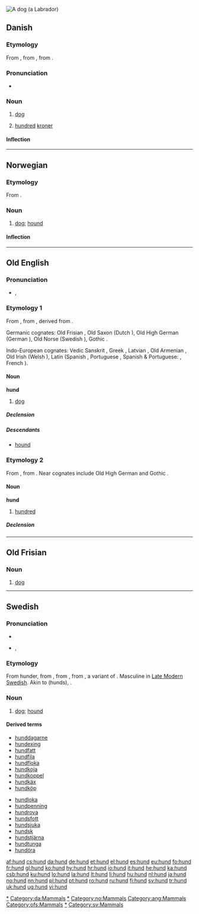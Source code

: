 [[Image:YellowLabradorLooking.jpg|thumb|A dog (a [[Labrador]])]]
{{also|Hund}}
==Danish==

===Etymology===
From {{etyl|non|da}} {{term|hundr|lang=non}}, from {{proto|Germanic|hundaz|lang=da}}, from {{proto|Indo-European|ḱwṓ|dog|lang=da}}.

===Pronunciation===
* {{IPA|/hun/|[hunˀ]|lang=da}}

===Noun===
{{da-noun|en|e}}

# [[dog]]
# {{slang|lang=da}} [[hundred]] [[kroner]]


====Inflection====
{{da-noun-infl|en|e}}

[[Category:da:Dogs|*]]
[[Category:da:Mammals]]

----

==Norwegian==

===Etymology===
From {{etyl|non|no}} {{term|hundr|lang=non}}.

===Noun===
{{infl|no|noun}}

# [[dog]]; [[hound]]

====Inflection====
{{no-noun-infl|nb-class=m1|nn-class=m1}}

[[Category:no:Dogs|*]]
[[Category:no:Mammals]]

----

==Old English==

===Pronunciation===
* {{IPA|/hund/|lang=ang}}, {{SAMPA|/hund/|lang=ang}}

===Etymology 1===
From {{proto|Germanic|hundaz|lang=ang}}, from {{proto|Indo-European|k̑u̯n̥tós|lang=ang}}, derived from {{proto|Indo-European|k̑u̯ōn|dog|lang=ang}}.

Germanic cognates: Old Frisian {{term|hund|lang=ofs}}, Old Saxon {{term|hund|lang=osx}} (Dutch {{term|hond|lang=nl}}), Old High German {{term|hunt|lang=goh}} (German {{term|Hund|lang=de}}), Old Norse {{term|hundr|lang=non}} (Swedish {{term|hund|lang=sv}}), Gothic {{term|sc=Goth|𐌷𐌿𐌽𐌳𐍃|tr=hunds|lang=got}}.

Indo-European cognates: Vedic Sanskrit {{term|sc=Deva|श्वा|lang=sa}}, Greek {{term|sc=Grek|κύων|lang=el}}, Latvian {{term|suns|lang=lv}}, Old Armenian {{term|շուն|tr=šun|lang=xcl}}, Old Irish {{term|cú|lang=sga}} (Welsh {{term|ci|lang=cy}}), Latin {{term|canis|lang=la}} (Spanish {{term|can|lang=es}}, Portuguese {{term|cão|lang=pt}}, Spanish & Portuguese: {{term|canino|lang=es}}, French {{term|chien|lang=fr}}).

====Noun====
'''hund''' {{m}}

# [[dog]]

=====Declension=====
{{ang-decl-noun|hund|hundas|hund|hundas|hundes|hunda|hunde|hundum}}

=====Descendants=====
* [[hound]]

===Etymology 2===
From {{proto|Germanic|hundam|lang=ang}}, from {{proto|Indo-European|ḱm̥tóm|lang=ang}}. Near cognates include Old High German {{term|hund|lang=goh}} and Gothic {{term|sc=Goth|𐌷𐌿𐌽𐌳|lang=got}}.

====Noun====
'''hund''' {{n}}

# [[hundred]]

=====Declension=====
{{ang-decl-noun|hund|hund|hund|hund|hundes|hunda|hunde|hundum}}

[[Category:ang:Mammals]]

----

==Old Frisian==

===Noun===
{{infl|ofs|noun|g=m}}

# [[dog]]

[[Category:ofs:Mammals]]

----

==Swedish==

===Pronunciation===
* {{audio|Sv-hund.ogg|audio}}
* {{IPA|/hɵnd/|lang=sv}}, {{SAMPA|/h8nd/|lang=sv}}

===Etymology===
From {{etyl|gmq-osw|sv}} hunder, from {{etyl|non|sv}} {{term|hundr|lang=non}}, from {{proto|Germanic|hundaz|lang=sv}}, from {{proto|Indo-European|kwntós|lang=sv}}, a variant of {{proto|Indo-European|ḱwṓ|title=|dog|lang=sv}}. Masculine in [[w:Modern_Swedish#Late_Modern_Swedish|Late Modern Swedish]]. Akin to {{got}} {{term|𐌷𐌿𐌽𐌳𐍃}} (hunds), {{en}} {{term|hound}}.

===Noun===
{{infl|sv|noun|g=c}}
{{sv-noun-reg-ar}}

# [[dog]]; [[hound]]

====Derived terms====
{{rel-top}}
* [[hunddagarne]]
* [[hundexing]]
* [[hundfatt]]
* [[hundfila]]
* [[hundfloka]]
* [[hundkoja]]
* [[hundkoppel]]
* [[hundkäx]]
* [[hundköp]]
{{rel-mid}}
* [[hundloka]]
* [[hundpenning]]
* [[hundrova]]
* [[hundsfott]]
* [[hundsjuka]]
* [[hundsk]]
* [[hundstjärna]]
* [[hundtunga]]
* [[hundöra]]
{{rel-bottom}}

[[Category:sv:Dogs|*]]
[[Category:sv:Mammals]]

[[af:hund]]
[[cs:hund]]
[[da:hund]]
[[de:hund]]
[[et:hund]]
[[el:hund]]
[[es:hund]]
[[eu:hund]]
[[fo:hund]]
[[fr:hund]]
[[gl:hund]]
[[ko:hund]]
[[hy:hund]]
[[hr:hund]]
[[io:hund]]
[[it:hund]]
[[he:hund]]
[[ka:hund]]
[[csb:hund]]
[[ku:hund]]
[[lo:hund]]
[[la:hund]]
[[lt:hund]]
[[li:hund]]
[[hu:hund]]
[[nl:hund]]
[[ja:hund]]
[[no:hund]]
[[nn:hund]]
[[pl:hund]]
[[pt:hund]]
[[ro:hund]]
[[ru:hund]]
[[fi:hund]]
[[sv:hund]]
[[tr:hund]]
[[uk:hund]]
[[ug:hund]]
[[vi:hund]]